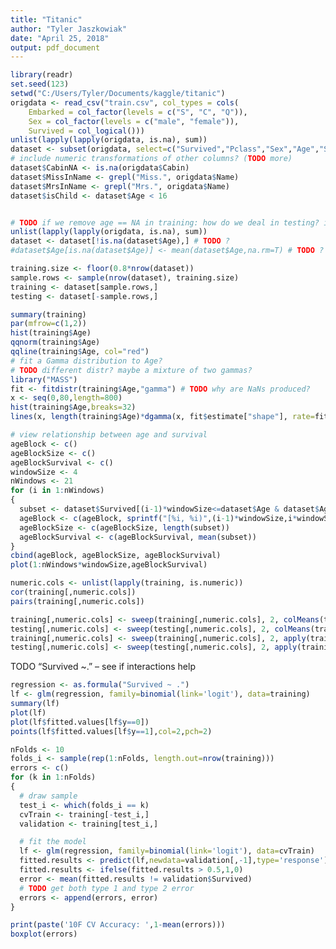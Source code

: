 ```yaml
---
title: "Titanic"
author: "Tyler Jaszkowiak"
date: "April 25, 2018"
output: pdf_document
---
```



```r
library(readr)
set.seed(123)
setwd("C:/Users/Tyler/Documents/kaggle/titanic")
origdata <- read_csv("train.csv", col_types = cols(
    Embarked = col_factor(levels = c("S", "C", "Q")),
    Sex = col_factor(levels = c("male", "female")),
    Survived = col_logical()))
unlist(lapply(lapply(origdata, is.na), sum))
dataset <- subset(origdata, select=c("Survived","Pclass","Sex","Age","SibSp","Parch","Fare"))
# include numeric transformations of other columns? (TODO more)
dataset$CabinNA <- is.na(origdata$Cabin)
dataset$MissInName <- grepl("Miss.", origdata$Name)
dataset$MrsInName <- grepl("Mrs.", origdata$Name)
dataset$isChild <- dataset$Age < 16


# TODO if we remove age == NA in training: how do we deal in testing? in final submission?
unlist(lapply(lapply(origdata, is.na), sum))
dataset <- dataset[!is.na(dataset$Age),] # TODO ?
#dataset$Age[is.na(dataset$Age)] <- mean(dataset$Age,na.rm=T) # TODO ?
```

```r
training.size <- floor(0.8*nrow(dataset))
sample.rows <- sample(nrow(dataset), training.size)
training <- dataset[sample.rows,]
testing <- dataset[-sample.rows,]
```


```r
summary(training)
par(mfrow=c(1,2))
hist(training$Age)
qqnorm(training$Age)
qqline(training$Age, col="red")
# fit a Gamma distribution to Age?
# TODO different distr? maybe a mixture of two gammas?
library("MASS")
fit <- fitdistr(training$Age,"gamma") # TODO why are NaNs produced?
x <- seq(0,80,length=800)
hist(training$Age,breaks=32)
lines(x, length(training$Age)*dgamma(x, fit$estimate["shape"], rate=fit$estimate["rate"]), col=2, lty=2)
```

```r
# view relationship between age and survival
ageBlock <- c()
ageBlockSize <- c()
ageBlockSurvival <- c()
windowSize <- 4
nWindows <- 21
for (i in 1:nWindows)
{
  subset <- dataset$Survived[(i-1)*windowSize<=dataset$Age & dataset$Age<i*windowSize]
  ageBlock <- c(ageBlock, sprintf("[%i, %i)",(i-1)*windowSize,i*windowSize))
  ageBlockSize <- c(ageBlockSize, length(subset))
  ageBlockSurvival <- c(ageBlockSurvival, mean(subset))
}
cbind(ageBlock, ageBlockSize, ageBlockSurvival)
plot(1:nWindows*windowSize,ageBlockSurvival)
```


```r
numeric.cols <- unlist(lapply(training, is.numeric))
cor(training[,numeric.cols])
pairs(training[,numeric.cols])
```

```r
training[,numeric.cols] <- sweep(training[,numeric.cols], 2, colMeans(training[,numeric.cols]))
testing[,numeric.cols] <- sweep(testing[,numeric.cols], 2, colMeans(training[,numeric.cols]))
training[,numeric.cols] <- sweep(training[,numeric.cols], 2, apply(training[,numeric.cols], 2, sd), "/")
testing[,numeric.cols] <- sweep(testing[,numeric.cols], 2, apply(training[,numeric.cols], 2, sd), "/")
```


TODO "Survived ~." -- see if interactions help
```r
regression <- as.formula("Survived ~ .")
lf <- glm(regression, family=binomial(link='logit'), data=training)
summary(lf)
plot(lf)
plot(lf$fitted.values[lf$y==0])
points(lf$fitted.values[lf$y==1],col=2,pch=2)
```

```r
nFolds <- 10
folds_i <- sample(rep(1:nFolds, length.out=nrow(training)))
errors <- c()
for (k in 1:nFolds)
{
  # draw sample
  test_i <- which(folds_i == k)
  cvTrain <- training[-test_i,]
  validation <- training[test_i,]

  # fit the model
  lf <- glm(regression, family=binomial(link='logit'), data=cvTrain)
  fitted.results <- predict(lf,newdata=validation[,-1],type='response')
  fitted.results <- ifelse(fitted.results > 0.5,1,0)
  error <- mean(fitted.results != validation$Survived)
  # TODO get both type 1 and type 2 error
  errors <- append(errors, error)
}

print(paste('10F CV Accuracy: ',1-mean(errors)))
boxplot(errors)
```

